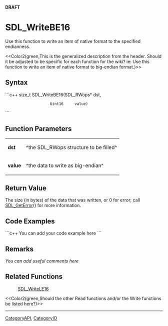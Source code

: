 <!-- pragma section-numbers off -->
<!-- pragma disable-camelcase -->
'''DRAFT'''

= SDL_WriteBE16 =
Use this function to write an item of native format to the specified endianness.

<<Color2(green,This is the generalized description from the header.  Should it be adjusted to be specific for each function for the wiki?  ie: Use this function to write an item of native format to big-endian format.)>>


== Syntax ==
```c++
size_t SDL_WriteBE16(SDL_RWops* dst,
                     Uint16     value)
```

== Function Parameters ==
{|
|'''dst'''
|^the SDL_RWops structure to be filled^
|-
|'''value'''
|^the data to write as big-endian^
|}

== Return Value ==
The size (in bytes) of the data that was written, or 0 for error; call [[SDL_GetError]]() for more information.

== Code Examples ==
```c++
You can add your code example here
```

== Remarks ==
''You can add useful comments here''

== Related Functions ==
:[[SDL_WriteLE16]]
<<Color2(green,Should the other Read functions and/or the Write functions be listed here?)>>

----
[[CategoryAPI]], [[CategoryIO]]
